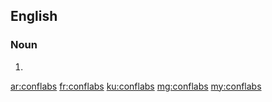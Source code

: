 ==English==

===Noun===
{{head|en}}

# {{plural of|conflab}}

[[ar:conflabs]]
[[fr:conflabs]]
[[ku:conflabs]]
[[mg:conflabs]]
[[my:conflabs]]